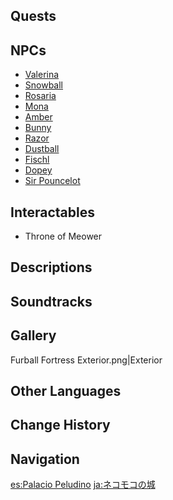 {{Location Infobox
|image        = <gallery>
Furball Fortress.png|In-game
Furball Fortress Map Location.png|Map
</gallery>
|icon         = Icon Furball Fortress.png
|type         = Point of Interest
|type2        = Instance
|subarea      = Mondstadt City
|area         = Starfell Valley
|region       = Mondstadt
|event        = Feline Fortress Furrdyssey
}}
{{Location Intro<!--|description=-->}}
<!--
==Points of Interest==
{{Locations by Category Table|type=Points of Interest}}
-->
==Quests==
{{Quests by Category List|Furball Fortress Quests|not=|heo=1}}

==NPCs==
* [[Valerina]]
* [[Snowball]]
* [[Rosaria]]
* [[Mona]]
* [[Amber]]
* [[Bunny]]
* [[Razor]]
* [[Dustball]]
* [[Fischl]]
* [[Dopey]]
* [[Sir Pouncelot]]

==Interactables==
* Throne of Meower

==Descriptions==
{{Description|A shelter for stray cats established and operated by Valerina at her own expense. Its purpose is to take in and care for stray cats, saving them and helping them find suitable adoptive homes...}}

==Soundtracks==
{{Soundtracks by Category Table|type=location}}
<!--
==Lore==

==Video Guides==
{{EVT
|video   = 
|caption = 
}}
-->
==Gallery==
<gallery>
Furball Fortress Exterior.png|Exterior
</gallery>

==Other Languages==
{{Other Languages
|en       = Furball Fortress
|zhs      = 猫茸茸城堡
|zhs_rm   = 
|zht      = 貓茸茸城堡
|zht_rm   = 
|zh_tl    = 
|ja       = ネコモコの城
|ja_rm    = Nekomoko no Shiro
|ja_tl    = 
|ko       = 복슬복슬 고양이 성
|ko_rm    = 
|ko_tl    = 
|es       = Palacio Peludino
|es_tl    = Furry Palace
|fr       = Château cotonnoux
|fr_tl    = Fluffy Castle
|fr_note = {{Fr|Cotonnoux}} is a coined adjective made of {{Fr|cotonneux|cottony,}} and {{Fr|miaou|meow,}} or {{Fr|doux|soft.}}
|ru       = Замок котиков
|ru_tl    = 
|th       = Furball Fortress
|vi       = Pháo Đài Mèo
|vi_tl    = 
|de       = Flauschiges Katzenschloss
|de_tl    = Fluffy Cat Castle
|id       = Benteng Bulu-Bulu
|id_tl    = Fur Fortress
|pt       = Fortaleza Felina Fofinha
|pt_tl    = 
|tr       = Pisicik Kalesi
|tr_tl    = 
|it       = Rocca Gattosa
|it_tl    = 
}}

==Change History==
{{Change History|4.5}}

==Navigation==
{{PoI Navbox|Mondstadt}}

[[es:Palacio Peludino]]
[[ja:ネコモコの城]]